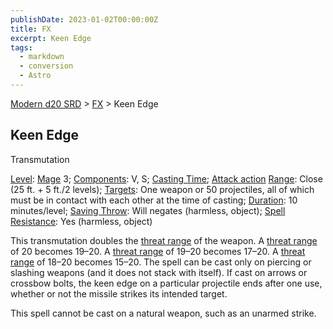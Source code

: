 ```yaml
---
publishDate: 2023-01-02T00:00:00Z
title: FX
excerpt: Keen Edge
tags:
  - markdown
  - conversion
  - Astro
---
```


[Modern d20 SRD](/#modernD20) > [FX](modern-d20-srd-fx-index) > Keen Edge

## Keen Edge

Transmutation

[Level](modern-d20-srd-fx-level): [Mage](modern-d20-srd-classes-advanced-mage)
3; [Components](modern-d20-srd-fx-components): V, S; [Casting Time](modern-d20-srd-fx-casting-time); [Attack action](modern-d20-srd-combat-attack-actions) [Range](modern-d20-srd-fx-range): Close (25 ft. + 5 ft./2
levels); [Targets](modern-d20-srd-fx-target): One weapon or 50 projectiles,
all of which must be in contact with each other at the time of casting;
[Duration](modern-d20-srd-fx-duration): 10 minutes/level; [Saving Throw](modern-d20-srd-basics-saving-throws): Will negates (harmless, object);
[Spell Resistance](modern-d20-srd-special-abilities-spell-resistance): Yes
(harmless, object)

This transmutation doubles the [threat range](modern-d20-srd-combat-critical-hits) of the weapon. A [threat range](modern-d20-srd-combat-critical-hits) of
20 becomes 19–20. A [threat range](modern-d20-srd-combat-critical-hits) of
19–20 becomes 17–20. A [threat range](modern-d20-srd-combat-critical-hits) of
18–20 becomes 15–20. The spell can be cast only on piercing or slashing
weapons (and it does not stack with itself). If cast on arrows or crossbow
bolts, the keen edge on a particular projectile ends after one use, whether or
not the missile strikes its intended target.

This spell cannot be cast on a natural weapon, such as an unarmed strike.

